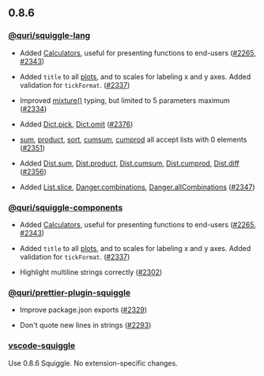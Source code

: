 ## 0.8.6

### [@quri/squiggle-lang](https://www.npmjs.com/package/@quri/squiggle-lang)

* Added [Calculators](https://www.squiggle-language.com/docs/Api/Calculator), useful for presenting functions to end-users ([#2265](https://github.com/quantified-uncertainty/squiggle/pull/2265), [#2343](https://github.com/quantified-uncertainty/squiggle/pull/2343))

* Added `title` to all [plots](https://www.squiggle-language.com/docs/Api/Plot), and to scales for labeling x and y axes. Added validation for `tickFormat`. ([#2337](https://github.com/quantified-uncertainty/squiggle/pull/2337))

* Improved [mixture()](https://www.squiggle-language.com/docs/Api/Dist#mixture) typing, but limited to 5 parameters maximum ([#2334](https://github.com/quantified-uncertainty/squiggle/pull/2334))

* Added [Dict.pick](https://www.squiggle-language.com/docs/Api/Dictionary#pick), [Dict.omit](https://www.squiggle-language.com/docs/Api/Dictionary#omit) ([#2376](https://github.com/quantified-uncertainty/squiggle/pull/2376))

* [sum](https://www.squiggle-language.com/docs/Api/Number#sum), [product](https://www.squiggle-language.com/docs/Api/Number#product), [sort](https://www.squiggle-language.com/docs/Api/Number#sort), [cumsum](https://www.squiggle-language.com/docs/Api/Number#cumulative-sum), [cumprod](https://www.squiggle-language.com/docs/Api/Number#cumulative-product) all accept lists with 0 elements ([#2351](https://github.com/quantified-uncertainty/squiggle/pull/2351))

* Added [Dist.sum](https://www.squiggle-language.com/docs/Api/Dist#sum), [Dist.product](https://www.squiggle-language.com/docs/Api/Dist#product), [Dist.cumsum](https://www.squiggle-language.com/docs/Api/Dist#cumulative-sum), [Dist.cumprod](https://www.squiggle-language.com/docs/Api/Dist#cumulative-product), [Dist.diff](https://www.squiggle-language.com/docs/Api/Dist#diff) ([#2356](https://github.com/quantified-uncertainty/squiggle/pull/2356))

* Added [List.slice](https://www.squiggle-language.com/docs/Api/List#slice), [Danger.combinations](https://www.squiggle-language.com/docs/Api/Danger#combinations), [Danger.allCombinations](https://www.squiggle-language.com/docs/Api/Danger#allcombinations) ([#2347](https://github.com/quantified-uncertainty/squiggle/pull/2347))

### [@quri/squiggle-components](https://www.npmjs.com/package/@quri/squiggle-components)

* Added [Calculators](https://www.squiggle-language.com/docs/Api/Calculator), useful for presenting functions to end-users ([#2265](https://github.com/quantified-uncertainty/squiggle/pull/2265), [#2343](https://github.com/quantified-uncertainty/squiggle/pull/2343))

* Added `title` to all [plots](https://www.squiggle-language.com/docs/Api/Plot), and to scales for labeling x and y axes. Added validation for `tickFormat`. ([#2337](https://github.com/quantified-uncertainty/squiggle/pull/2337))

* Highlight multiline strings correctly ([#2302](https://github.com/quantified-uncertainty/squiggle/pull/2302))

### [@quri/prettier-plugin-squiggle](https://www.npmjs.com/package/@quri/prettier-plugin-squiggle)

* Improve package.json exports ([#2329](https://github.com/quantified-uncertainty/squiggle/pull/2329))

* Don't quote new lines in strings ([#2293](https://github.com/quantified-uncertainty/squiggle/pull/2293))

### [vscode-squiggle](https://marketplace.visualstudio.com/items?itemName=QURI.vscode-squiggle)

Use 0.8.6 Squiggle. No extension-specific changes.

